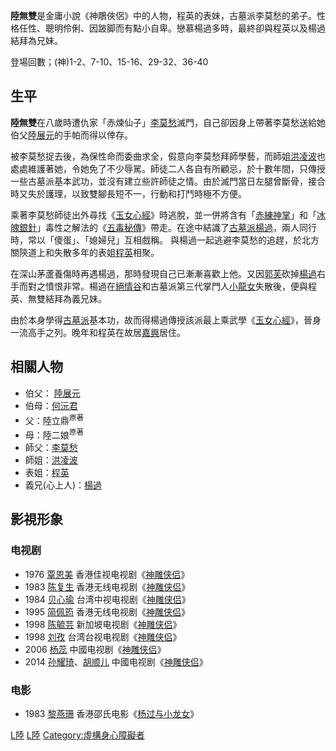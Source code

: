 {{unreferenced|time=2017-04-04T21:10:28+00:00}}
{{金庸人物
|稱呼=陸姑娘/跛妺/孽種/小賤人(李莫愁的專稱)/媳婦兒(曾是楊過的專稱)
|姓名=陸無雙
|小说=[[神鵰俠侶|神鵰俠侶]]
|门派=[[古墓派|古墓派]]
|师父=[[李莫愁|李莫愁]]
|血缘=[[陸立鼎|陸立鼎]]（父親） <br>[[陸二娘|陸二娘]]（娘親）<br>[[陸展元|陸展元]]（大伯父）<br>[[何沅君|何沅君]]（大伯母) <br>[[程英|程英]]（表姐）<br> [[楊過|楊過]]（義兄）
|内功=[[玉女心經|玉女心經]]
|轻功=古墓派輕功
|武功=古墓派武功
|兵器=銀弧刀
}}

'''陸無雙'''是金庸小說《神鵰俠侶》中的人物，程英的表妹，古墓派李莫愁的弟子。性格任性、聰明伶俐、因跛脚而有點小自卑。戀慕楊過多時，最終卻與程英以及楊過結拜為兄妹。

登場回數；(神)1-2、7-10、15-16、29-32、36-40

==生平==
'''陸無雙'''在八歲時遭仇家「赤煉仙子」[[李莫愁|李莫愁]]滅門，自己卻因身上帶著李莫愁送給她伯父[[陸展元|陸展元]]的手帕而得以倖存。

被李莫愁捉去後，為保性命而委曲求全，假意向李莫愁拜師學藝，而師姐[[洪凌波|洪凌波]]也處處維護著她，令她免了不少辱駡。師徒二人各自有所顧忌，於十數年間，只傳授一些古墓派基本武功，並沒有建立些許師徒之情。由於滅門當日左腿曾斷骨，接合時又失於護理，以致雙腳長短不一，行動和打鬥時極不方便。

乘著李莫愁師徒出外尋找《[[玉女心經|玉女心經]]》時逃脫，並一併將含有「[[赤練神掌|赤練神掌]]」和「[[冰魄銀針|冰魄銀針]]」毒性之解法的《[[五毒秘傳|五毒秘傳]]》帶走。在途中結識了[[古墓派|古墓派]][[楊過|楊過]]，兩人同行時，常以「傻蛋」、「媳婦兒」互相戲稱。
與楊過一起逃避李莫愁的追趕，於北方關陝道上和失散多年的表姐[[程英|程英]]相聚。

在深山茅蘆養傷時再遇楊過，那時發現自己已漸漸喜歡上他。又因[[郭芙|郭芙]]砍掉[[楊過|楊過]]右手而對之憤恨非常。楊過在[[絕情谷|絕情谷]]和古墓派第三代掌門人[[小龍女|小龍女]]失散後，便與程英、無雙結拜為義兄妹。

由於本身學得[[古墓派|古墓派]]基本功，故而得楊過傳授該派最上乘武學《[[玉女心經|玉女心經]]》，晉身一流高手之列。晚年和程英在故居[[嘉興|嘉興]]居住。

==相關人物==
* 伯父： [[陸展元|陸展元]]
* 伯母：[[何沅君|何沅君]]
* 父：陸立鼎<sup>原著</sup>
* 母：陸二娘<sup>原著</sup>
* 師父：[[李莫愁|李莫愁]]
* 師姐：[[洪凌波|洪凌波]]
* 表姐：[[程英|程英]]
* 義兄(心上人)：[[楊過|楊過]]

==影視形象==
===电视剧===
*1976 [[覃恩美|覃恩美]] 香港佳视电视剧《[[神雕侠侣|神雕侠侣]]》  
*1983 [[陈复生|陈复生]] 香港无线电视剧《[[神雕侠侣|神雕侠侣]]》  
*1984 [[贝心瑜|贝心瑜]] 台湾中视电视剧《[[神雕侠侣|神雕侠侣]]》  
*1995 [[简佩筠|简佩筠]] 香港无线电视剧《[[神雕侠侣|神雕侠侣]]》  
*1998 [[陈毓芸|陈毓芸]] 新加坡电视剧《[[神雕侠侣|神雕侠侣]]》  
*1998 [[刘孜|刘孜]] 台湾台视电视剧《[[神雕侠侣|神雕侠侣]]》  
*2006 [[杨蕊|杨蕊]] 中國电视剧《[[神雕侠侣|神雕侠侣]]》  
*2014 [[孙耀琦|孙耀琦]]、[[胡顺儿|胡顺儿]] 中國电视剧《[[神雕侠侣|神雕侠侣]]》 

===电影===
*1983 [[黎燕珊|黎燕珊]] 香港邵氏电影《[[杨过与小龙女|杨过与小龙女]]》

[[Category:神鵰俠侶角色|L陸]]
[[Category:金庸筆下虛構角色|L陸]]
[[Category:虛構身心障礙者|Category:虛構身心障礙者]]